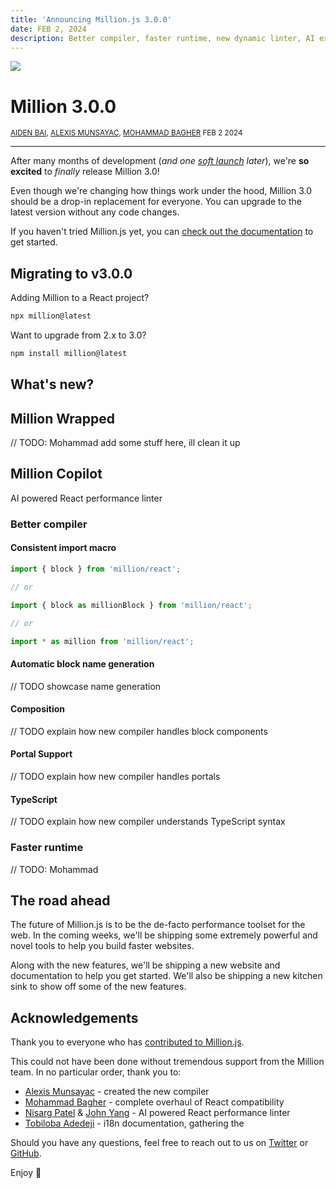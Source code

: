 ```yaml
---
title: 'Announcing Million.js 3.0.0'
date: FEB 2, 2024
description: Better compiler, faster runtime, new dynamic linter, AI explains, and more!
---
```



<div className="flex justify-center">
  <Image src="/v3-banner.svg" width={350} height={130} />
</div>

<div className="flex flex-col items-center gap-4">

# Million 3.0.0

  <small>[AIDEN BAI](https://twitter.com/aidenybai), [ALEXIS MUNSAYAC](https://twitter.com/lxsmnsyc), [MOHAMMAD BAGHER](https://twitter.com/asleMammadam) FEB 2 2024</small>
</div>

---

After many months of development (_and one [soft launch](https://twitter.com/aidenybai/status/1732812329434423647) later_), we're **so excited** to _finally_ release Million 3.0!

Even though we're changing how things work under the hood, Million 3.0 should be a drop-in replacement for everyone. You can upgrade to the latest version without any code changes.

If you haven't tried Million.js yet, you can [check out the documentation](/docs/quickstart) to get started.

## Migrating to v3.0.0

Adding Million to a React project?

```bash
npx million@latest
```

Want to upgrade from 2.x to 3.0?

```bash
npm install million@latest
```

## What's new?

## Million Wrapped

// TODO: Mohammad add some stuff here, ill clean it up

## Million Copilot

AI powered React performance linter

### Better compiler

#### Consistent import macro

```js
import { block } from 'million/react';

// or

import { block as millionBlock } from 'million/react';

// or

import * as million from 'million/react';
```

#### Automatic block name generation

// TODO showcase name generation

#### Composition

// TODO explain how new compiler handles block components

#### Portal Support

// TODO explain how new compiler handles portals

#### TypeScript

// TODO explain how new compiler understands TypeScript syntax

### Faster runtime

// TODO: Mohammad

## The road ahead

The future of Million.js is to be the de-facto performance toolset for the web. In the coming weeks, we'll be shipping some extremely powerful and novel tools to help you build faster websites.

Along with the new features, we'll be shipping a new website and documentation to help you get started. We'll also be shipping a new kitchen sink to show off some of the new features.

## Acknowledgements

Thank you to everyone who has [contributed to Million.js](https://github.com/aidenybai/million/contributors).

This could not have been done without tremendous support from the Million team. In no particular order, thank you to:

- [Alexis Munsayac](https://twitter.com/lxsmnsyc) - created the new compiler
- [Mohammad Bagher](https://twitter.com/asleMammadam) - complete overhaul of React compatibility
- [Nisarg Patel](https://twitter.com/nisargptel) & [John Yang](https://twitter.com/fiveseveny) - AI powered React performance linter
- [Tobiloba Adedeji](https://twitter.com/toby_solutions) - i18n documentation, gathering the

Should you have any questions, feel free to reach out to us on [Twitter](https://twitter.com/milliondotjs) or [GitHub](https://github.com/aidenybai/million).

Enjoy 🎉
